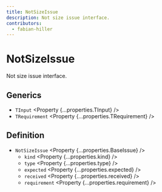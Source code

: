 ```yaml
---
title: NotSizeIssue
description: Not size issue interface.
contributors:
  - fabian-hiller
---
```



# NotSizeIssue

Not size issue interface.

## Generics

- `TInput` <Property {...properties.TInput} />
- `TRequirement` <Property {...properties.TRequirement} />

## Definition

- `NotSizeIssue` <Property {...properties.BaseIssue} />
  - `kind` <Property {...properties.kind} />
  - `type` <Property {...properties.type} />
  - `expected` <Property {...properties.expected} />
  - `received` <Property {...properties.received} />
  - `requirement` <Property {...properties.requirement} />

